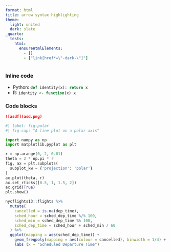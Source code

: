 ```yaml
---
format: html
title: arrow syntax highlighting
theme:
  light: united
  dark: slate
_quarto:
  tests:
    html:
      ensureHtmlElements:
        - []
        - ["link[href*=\"-dark-\"]"]
---
```


### Inline code

* Python: `def identity(x): return x`{.python}
* R: `identity <- function(x) x`{.r}

### Code blocks

```markdown
![asdf](asd.png)
```

```python
#| label: fig-polar
#| fig-cap: "A line plot on a polar axis"

import numpy as np
import matplotlib.pyplot as plt

r = np.arange(0, 2, 0.01)
theta = 2 * np.pi * r
fig, ax = plt.subplots(
  subplot_kw = {'projection': 'polar'} 
)
ax.plot(theta, r)
ax.set_rticks([0.5, 1, 1.5, 2])
ax.grid(True)
plt.show()
```

```r
nycflights13::flights %>% 
  mutate(
    cancelled = is.na(dep_time),
    sched_hour = sched_dep_time %/% 100,
    sched_min = sched_dep_time %% 100,
    sched_dep_time = sched_hour + sched_min / 60
  ) %>% 
  ggplot(mapping = aes(sched_dep_time)) + 
    geom_freqpoly(mapping = aes(colour = cancelled), binwidth = 1/4) +
    labs (x = "Scheduled Departure Time")
```

